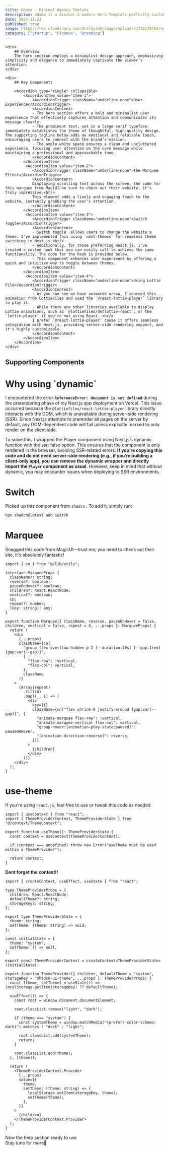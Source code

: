 ```yaml
---
title: Odama - Minimal Agency Temlate
description: Odama is a minimal & modern Hero Template perfectly suited for studio, designers, or agencies.
date: 2024-11-21
published: true
image: https://res.cloudinary.com/dctl5pihh/image/upload/v1732178354/odama_r2cr1f.png
category: ["Startup", "Finance", "Branding"]
---
```


<ComponentPreview name="odama" />

<div className="md:py-12 md:px-20">
<div className="w-full grid md:grid-cols-2 grid-cols-1 space-y-4 md:space-y-0 gap-2">

    <div>
        ## Overview
        The hero section employs a minimalist design approach, emphasizing simplicity and elegance to immediately captivate the viewer’s attention.
    </div>

    <div>
        ## Key Components

        <Accordion type="single" collapsible>
            <AccordionItem value="item-1">
                <AccordionTrigger className="underline-none">User Experience</AccordionTrigger>
                <AccordionContent>
                - The hero section offers a bold and minimalist user experience that effectively captures attention and communicates its message clearly.
                - The prominent text, set in a large serif typeface, immediately establishes the theme of thoughtful, high-quality design. The supporting tagline below adds an emotional and relatable touch, encouraging users to connect with the brand’s mission.
                - The ample white space ensures a clean and uncluttered experience, focusing user attention on the core message while maintaining a professional and approachable tone.
                </AccordionContent>
            </AccordionItem>
             <AccordionItem value="item-2">
                <AccordionTrigger className="underline-none">The Marquee Effect</AccordionTrigger>
                <AccordionContent>
                Displaying scrolling text across the screen, the code for this marquee from MagiUI—be sure to check out their website, it's truly impressive.<br/>
                This element adds a lively and engaging touch to the website, instantly grabbing the user's attention.
                </AccordionContent>
            </AccordionItem>
             <AccordionItem value="item-3">
                <AccordionTrigger className="underline-none">Switch Toggle</AccordionTrigger>
                <AccordionContent>
                - Switch toggle  allows users to change the website's theme. I've implemented this using `next-themes` for seamless theme switching in Next.js.<br/>
                - Additionally, for those preferring React.js, I've created a custom hook that you can easily call to achieve the same functionality. The code for the hook is provided below.
                - This component enhances user experience by offering a quick and intuitive way to toggle between themes.
                </AccordionContent>
            </AccordionItem>
             <AccordionItem value="item-4">
                <AccordionTrigger className="underline-none">Using Lottie File</AccordionTrigger>
                <AccordionContent>
                - As you can see we have animated arrow, I sourced this animation from LottieFiles and used the `@react-lottie-player` library to play it.
                - While there are other libraries available to display Lottie animations, such as `@lottiefiles/dotlottie-react`, or the `lottie-player` if you're not using React. <br/>
                I prefer `@react-lottie-player` cause it offers seamless integration with Next.js, providing server-side rendering support, and it's highly customizable.
                </AccordionContent>
            </AccordionItem>
        </Accordion>
    </div>

</div>

## Supporting Components

<h1 className="mt-8 text-2xl font-bold">Why using `dynamic`</h1>

I encountered the error <strong className="text-red-600">`ReferenceError: document is not defined`</strong> during the prerendering phase of my Next.js app deployment on Vercel. This issue occurred because the `@lottiefiles/react-lottie-player` library directly interacts with the DOM, which is unavailable during server-side rendering (SSR). Since Next.js attempts to prerender all pages on the server by default, any DOM-dependent code will fail unless explicitly marked to only render on the client side.

To solve this, I wrapped the Player component using Next.js’s dynamic function with the ssr: false option. This ensures that the component is only rendered in the browser, avoiding SSR-related errors. <strong className="text-green-600">If you’re copying this code and do not need server-side rendering (e.g., if you’re building a client-only app), you can remove the dynamic wrapper and directly import the `Player` component as usual</strong>. However, keep in mind that without dynamic, you may encounter issues when deploying to SSR environments.

<h1 className="mt-8 text-2xl font-bold">Switch</h1>

Picked up this component from `shadcn` . To add it, simply run:

```bash
npx shadcn@latest add switch
```

<h1 className="mt-8 text-2xl font-bold">Marquee</h1>

Snagged this code from MagicUI—trust me, you need to check out their site, it's absolutely fantastic!

```tsx
import { cn } from "@/lib/utils";

interface MarqueeProps {
  className?: string;
  reverse?: boolean;
  pauseOnHover?: boolean;
  children?: React.ReactNode;
  vertical?: boolean;
  cp;
  repeat?: number;
  [key: string]: any;
}

export function Marquee({ className, reverse, pauseOnHover = false, children, vertical = false, repeat = 4, ...props }: MarqueeProps) {
  return (
    <div
      {...props}
      className={cn(
        "group flex overflow-hidden p-2 [--duration:40s] [--gap:1rem] [gap:var(--gap)]",
        {
          "flex-row": !vertical,
          "flex-col": vertical,
        },
        className
      )}
    >
      {Array(repeat)
        .fill(0)
        .map((_, i) => (
          <div
            key={i}
            className={cn("flex shrink-0 justify-around [gap:var(--gap)]", {
              "animate-marquee flex-row": !vertical,
              "animate-marquee-vertical flex-col": vertical,
              "group-hover:[animation-play-state:paused]": pauseOnHover,
              "[animation-direction:reverse]": reverse,
            })}
          >
            {children}
          </div>
        ))}
    </div>
  );
}
```

<h1 className="mt-8 text-2xl font-bold">use-theme</h1>

If you're using `react.js`, feel free to use or tweak this code as needed

```tsx
import { useContext } from "react";
import { ThemeProviderContext, ThemeProviderState } from "@/context/ThemeContext";

export function useTheme(): ThemeProviderState {
  const context = useContext(ThemeProviderContext);

  if (context === undefined) throw new Error("useTheme must be used within a ThemeProvider");

  return context;
}
```

<strong>Dont forget the context!!</strong>

```tsx
import { createContext, useEffect, useState } from "react";

type ThemeProviderProps = {
  children: React.ReactNode;
  defaultTheme?: string;
  storageKey?: string;
};

export type ThemeProviderState = {
  theme: string;
  setTheme: (theme: string) => void;
};

const initialState = {
  theme: "system",
  setTheme: () => null,
};

export const ThemeProviderContext = createContext<ThemeProviderState>(initialState);

export function ThemeProvider({ children, defaultTheme = "system", storageKey = "shadcn-ui-theme", ...props }: ThemeProviderProps) {
  const [theme, setTheme] = useState(() => localStorage.getItem(storageKey) ?? defaultTheme);

  useEffect(() => {
    const root = window.document.documentElement;

    root.classList.remove("light", "dark");

    if (theme === "system") {
      const systemTheme = window.matchMedia("(prefers-color-scheme: dark)").matches ? "dark" : "light";

      root.classList.add(systemTheme);
      return;
    }

    root.classList.add(theme);
  }, [theme]);

  return (
    <ThemeProviderContext.Provider
      {...props}
      value={{
        theme,
        setTheme: (theme: string) => {
          localStorage.setItem(storageKey, theme);
          setTheme(theme);
        },
      }}
    >
      {children}
    </ThemeProviderContext.Provider>
  );
}
```

Now the hero section ready to use<br/>
Stay tune for more🚀

</div>
